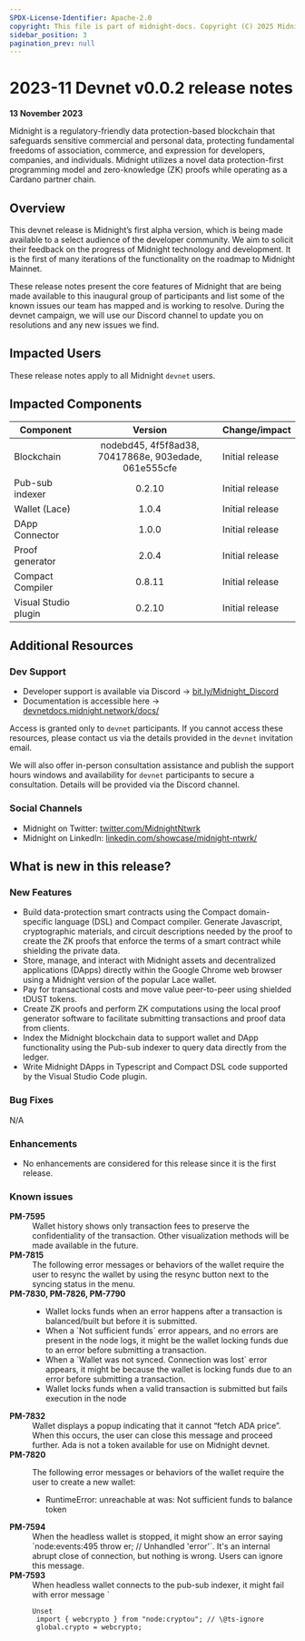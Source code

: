```yaml
---
SPDX-License-Identifier: Apache-2.0
copyright: This file is part of midnight-docs. Copyright (C) 2025 Midnight Foundation. Licensed under the Apache License, Version 2.0 (the "License"); You may not use this file except in compliance with the License. You may obtain a copy of the License at http://www.apache.org/licenses/LICENSE-2.0 Unless required by applicable law or agreed to in writing, software distributed under the License is distributed on an "AS IS" BASIS, WITHOUT WARRANTIES OR CONDITIONS OF ANY KIND, either express or implied. See the License for the specific language governing permissions and limitations under the License.
sidebar_position: 3
pagination_prev: null
---
```


# 2023-11 Devnet v0.0.2 release notes

**13 November 2023**

Midnight is a regulatory-friendly data protection-based blockchain that safeguards sensitive commercial and personal data, protecting fundamental freedoms of association, commerce, and expression for developers, companies, and individuals. Midnight utilizes a novel data protection-first programming model and zero-knowledge (ZK) proofs while operating as a Cardano partner chain.

## Overview

This devnet release is Midnight’s first alpha version, which is being made available to a select audience of the developer community. We aim to solicit their feedback on the progress of Midnight technology and development. It is the first of many iterations of the functionality on the roadmap to Midnight Mainnet.

These release notes present the core features of Midnight that are being made available to this inaugural group of participants and list some of the known issues our team has mapped and is working to resolve. During the devnet campaign, we will use our Discord channel to update you on resolutions and any new issues we find.

## Impacted Users

These release notes apply to all Midnight `devnet` users.

## Impacted Components

| Component            |                Version                | Change/impact                                                                                                             |
| ------ | :-----: | ------ |
| Blockchain | nodebd45, 4f5f8ad38, 70417868e, 903edade, 061e555cfe | Initial release |
| Pub-sub indexer | 0.2.10 | Initial release |
| Wallet (Lace) | 1.0.4 | Initial release |
| DApp Connector | 1.0.0 | Initial release |
| Proof generator | 2.0.4 | Initial release |
| Compact Compiler | 0.8.11 | Initial release |
| Visual Studio plugin | 0.2.10 | Initial release |

## Additional Resources

### Dev Support

* Developer support is available via Discord → [bit.ly/Midnight_Discord](https://discord.com/invite/midnightnetwork)
* Documentation is accessible here → [devnetdocs.midnight.network/docs/](https://devnetdocs.midnight.network/docs/)

Access is granted only to `devnet` participants. If you cannot access these resources, please contact us via the details provided in the `devnet` invitation email.

We will also offer in-person consultation assistance and publish the support hours windows and availability for `devnet` participants to secure a consultation. Details will be provided via the Discord channel.

### Social Channels

* Midnight on Twitter: [twitter.com/MidnightNtwrk](https://twitter.com/MidnightNtwrk)
* Midnight on LinkedIn: [linkedin.com/showcase/midnight-ntwrk/](https://www.linkedin.com/showcase/midnight-ntwrk/)

## What is new in this release? 

### New Features

* Build data-protection smart contracts using the Compact domain-specific language (DSL) and Compact compiler. Generate Javascript, cryptographic materials, and circuit descriptions needed by the proof to create the ZK proofs that enforce the terms of a smart contract while shielding the private data.
* Store, manage, and interact with Midnight assets and decentralized applications (DApps) directly within the Google Chrome web browser using a Midnight version of the popular Lace wallet.
* Pay for transactional costs and move value peer-to-peer using shielded tDUST tokens.
* Create ZK proofs and perform ZK computations using the local proof generator software to facilitate submitting transactions and proof data from clients.
* Index the Midnight blockchain data to support wallet and DApp functionality using the Pub-sub indexer to query data directly from the ledger.
* Write Midnight DApps in Typescript and Compact DSL code supported by the Visual Studio Code plugin.

### Bug Fixes

N/A

### Enhancements

* No enhancements are considered for this release since it is the first release.

### Known issues

<dl>
  <dt><strong>PM-7595</strong></dt>
  <dd>Wallet history shows only transaction fees to preserve the confidentiality of the transaction. Other visualization methods will be made available in the future.</dd>

  <dt><strong>PM-7815</strong></dt>
  <dd>The following error messages or behaviors of the wallet require the user to resync the wallet by using the resync button next to the syncing status in the menu.</dd>

  <dt><strong>PM-7830, PM-7826, PM-7790</strong></dt>
  <dd><ul><li>Wallet locks funds when an error happens after a transaction is balanced/built but before it is submitted.</li><li>When a `Not sufficient funds` error appears, and no errors are present in the node logs, it might be the wallet locking funds due to an error before submitting a transaction.</li><li>When a `Wallet was not synced. Connection was lost` error appears, it might be because the wallet is locking funds due to an error before submitting a transaction.</li><li>Wallet locks funds when a valid transaction is submitted but fails execution in the node</li></ul></dd>

  <dt><strong>PM-7832</strong></dt>
  <dd>Wallet displays a popup indicating that it cannot “fetch ADA price”. When this occurs, the user can close this message and proceed further. Ada is not a token available for use on Midnight devnet.</dd>

  <dt><strong>PM-7820</strong></dt>
  <dd><p>The following error messages or behaviors of the wallet require the user to create a new wallet:</p><p><ul><li>RuntimeError: unreachable at was: Not sufficient funds to balance token</li></ul></p></dd>

  <dt><strong>PM-7594</strong></dt>
  <dd>When the headless wallet is stopped, it might show an error saying `node:events:495 throw er; // Unhandled 'error'`. It's an internal abrupt close of connection, but nothing is wrong. Users can ignore this message.</dd>

  <dt><strong>PM-7593</strong></dt>
  <dd>When headless wallet connects to the pub-sub indexer, it might fail with error message `<java.security.SecureRandom is not supported on this platform because it provides neither crypto.getRandomValues nor Node.js "crypto" module.` Users should apply the workaround:</dd>

```
Unset
 import { webcrypto } from "node:cryptou"; // \@ts-ignore
 global.crypto = webcrypto;
```

</dl>